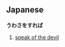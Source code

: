 ==Japanese==
<!-- part of speech? idiom? -->
'''うわさをすれば'''<!-- wikify individual words -->

# [[speak of the devil]]